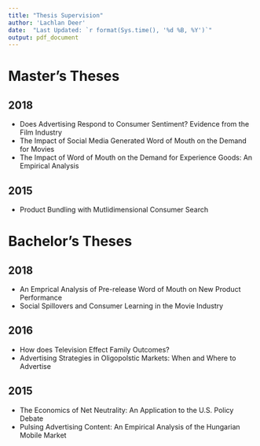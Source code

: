 ```yaml
---
title: "Thesis Supervision"
author: 'Lachlan Deer'
date:  "Last Updated: `r format(Sys.time(), '%d %B, %Y')`"
output: pdf_document
---
```


# Master's Theses
## 2018

* Does Advertising Respond to Consumer Sentiment? Evidence from the Film Industry
* The Impact of Social Media Generated Word of Mouth on the Demand for Movies
* The Impact of Word of Mouth on the Demand for Experience Goods: An Empirical Analysis

## 2015

* Product Bundling with Mutlidimensional Consumer Search

# Bachelor's Theses

## 2018

* An Emprical Analysis of Pre-release Word of Mouth on New Product Performance
* Social Spillovers and Consumer Learning in the Movie Industry


## 2016

* How does Television Effect Family Outcomes?
* Advertising Strategies in Oligopolstic Markets: When and Where to Advertise

## 2015

* The Economics of Net Neutrality: An Application to the U.S. Policy Debate
* Pulsing Advertising Content: An Empirical Analysis of the Hungarian Mobile Market